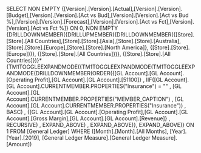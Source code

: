 SELECT NON EMPTY {[Version].[Version].[Actual],[Version].[Version].[Budget],[Version].[Version].[Act vs Bud],[Version].[Version].[Act vs Bud %],[Version].[Version].[Forecast],[Version].[Version].[Act vs Fct],[Version].[Version].[Act vs Fct %]} ON 0, NON EMPTY {DRILLDOWNMEMBER({DRILLUPMEMBER({DRILLDOWNMEMBER({[Store].[Store].[All Countries],[Store].[Store].[Asia],[Store].[Store].[Australia],[Store].[Store].[Europe],[Store].[Store].[North America]}, {[Store].[Store].[Europe]})}, {[Store].[Store].[All Countries]})}, {[Store].[Store].[All Countries]})}*{TM1TOGGLEEXPANDMODE({TM1TOGGLEEXPANDMODE(TM1TOGGLEEXPANDMODE(DRILLDOWNMEMBER(ORDER({[GL Account].[GL Account].[Operating Profit],[GL Account].[GL Account].[51100]} , IIF([GL Account].[GL Account].CURRENTMEMBER.PROPERTIES("Insurance") = "" , [GL Account].[GL Account].CURRENTMEMBER.PROPERTIES("MEMBER_CAPTION") , [GL Account].[GL Account].CURRENTMEMBER.PROPERTIES("Insurance")) , BASC) , {[GL Account].[GL Account].[Operating Profit],[GL Account].[GL Account].[Gross Margin],[GL Account].[GL Account].[Revenue]} , RECURSIVE) , EXPAND_ABOVE) , EXPAND_ABOVE)}, EXPAND_ABOVE)} ON 1 FROM [General Ledger] WHERE ([Month].[Month].[All Months], [Year].[Year].[2019], [General Ledger Measure].[General Ledger Measure].[Amount])